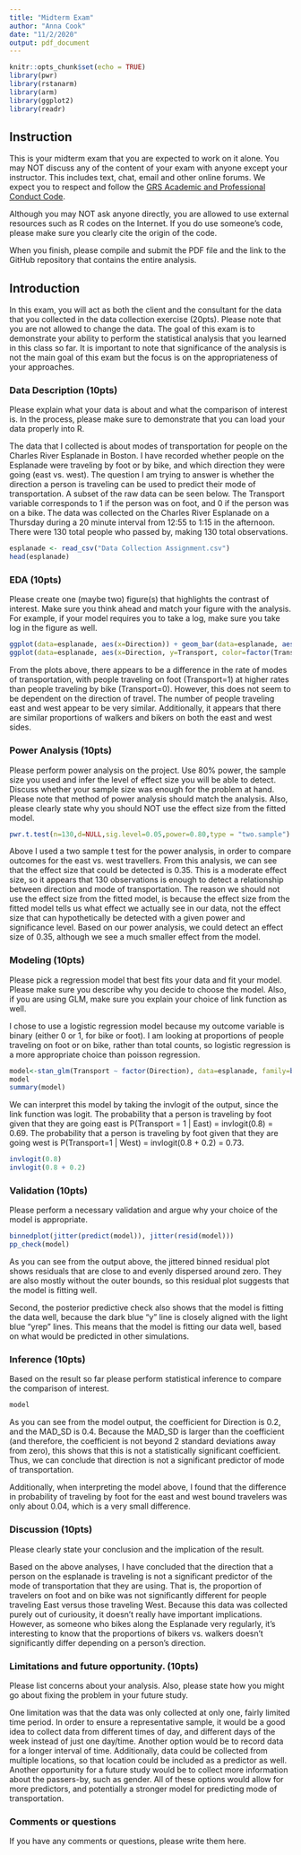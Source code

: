 ```yaml
---
title: "Midterm Exam"
author: "Anna Cook"
date: "11/2/2020"
output: pdf_document
---
```


```r
knitr::opts_chunk$set(echo = TRUE)
library(pwr)
library(rstanarm)
library(arm)
library(ggplot2)
library(readr)
```

## Instruction

This is your midterm exam that you are expected to work on it alone.  You may NOT  discuss any of the content of your exam with anyone except your instructor. This includes text, chat, email and other online forums.  We expect you to respect and follow the [GRS Academic and Professional Conduct Code](http://www.bu.edu/cas/files/2017/02/GRS-Academic-Conduct-Code-Final.pdf). 

Although you may NOT ask anyone directly, you are allowed to use external resources such as R codes on the Internet.  If you do use someone's code, please make sure you clearly cite the origin of the code.

When you finish, please compile and submit the PDF file and the link to the GitHub repository that contains the entire analysis.


## Introduction

In this exam, you will act as both the client and the consultant for the data that you collected in the data collection exercise (20pts).  Please note that you are not allowed to change the data.  The goal of this exam is to demonstrate your ability to perform the statistical analysis that you learned in this class so far.  It is important to note that significance of the analysis is not the main goal of this exam but the focus is on the appropriateness of your approaches.

### Data Description (10pts)

Please explain what your data is about and what the comparison of interest is.  In the process, please make sure to demonstrate that you can load your data properly into R.

The data that I collected is about modes of transportation for people on the Charles River Esplanade in Boston. I have recorded whether people on the Esplanade were traveling by foot or by bike, and which direction they were going (east vs. west). The question I am trying to answer is whether the direction a person is traveling can be used to predict their mode of transportation. A subset of the raw data can be seen below. The Transport variable corresponds to 1 if the person was on foot, and 0 if the person was on a bike. The data was collected on the Charles River Esplanade on a Thursday during a 20 minute interval from 12:55 to 1:15 in the afternoon. There were 130 total people who passed by, making 130 total observations. 

```r
esplanade <- read_csv("Data Collection Assignment.csv")
head(esplanade)
```

### EDA (10pts)

Please create one (maybe two) figure(s) that highlights the contrast of interest.  Make sure you think ahead and match your figure with the analysis.  For example, if your model requires you to take a log, make sure you take log in the figure as well.

```r
ggplot(data=esplanade, aes(x=Direction)) + geom_bar(data=esplanade, aes(fill=factor(Transport)))
ggplot(data=esplanade, aes(x=Direction, y=Transport, color=factor(Transport))) + geom_jitter()

```
From the plots above, there appears to be a difference in the rate of modes of transportation, with people traveling on foot (Transport=1) at higher rates than people traveling by bike (Transport=0). However, this does not seem to be dependent on the direction of travel. The number of people traveling east and west appear to be very similar. Additionally, it appears that there are similar proportions of walkers and bikers on both the east and west sides. 

### Power Analysis (10pts)

Please perform power analysis on the project.  Use 80% power, the sample size you used and infer the level of effect size you will be able to detect.  Discuss whether your sample size was enough for the problem at hand.  Please note that method of power analysis should match the analysis.  Also, please clearly state why you should NOT use the effect size from the fitted model.

```r
pwr.t.test(n=130,d=NULL,sig.level=0.05,power=0.80,type = "two.sample")
```

Above I used a two sample t test for the power analysis, in order to compare outcomes for the east vs. west travellers. From this analysis, we can see that the effect size that could be detected is 0.35. This is a moderate effect size, so it appears that 130 observations is enough to detect a relationship between direction and mode of transportation. The reason we should not use the effect size from the fitted model, is because the effect size from the fitted model tells us what effect we actually see in our data, not the effect size that can hypothetically be detected with a given power and significance level. Based on our power analysis, we could detect an effect size of 0.35, although we see a much smaller effect from the model. 


### Modeling (10pts)

Please pick a regression model that best fits your data and fit your model.  Please make sure you describe why you decide to choose the model. Also, if you are using GLM, make sure you explain your choice of link function as well.

I chose to use a logistic regression model because my outcome variable is binary (either 0 or 1, for bike or foot). I am looking at proportions of people traveling on foot or on bike, rather than total counts, so logistic regression is a more appropriate choice than poisson regression. 
```r
model<-stan_glm(Transport ~ factor(Direction), data=esplanade, family=binomial(link="logit"), refresh = 0)
model
summary(model)
```
We can interpret this model by taking the invlogit of the output, since the link function was logit. The probability that a person is traveling by foot given that they are going east is P(Transport = 1 | East) = invlogit(0.8) = 0.69. The probability that a person is traveling by foot given that they are going west is P(Transport=1 | West) = invlogit(0.8 + 0.2) = 0.73.

```r
invlogit(0.8)
invlogit(0.8 + 0.2)
```


### Validation (10pts)

Please perform a necessary validation and argue why your choice of the model is appropriate.

```r
binnedplot(jitter(predict(model)), jitter(resid(model)))
pp_check(model)
```
As you can see from the output above, the jittered binned residual plot shows residuals that are close to and evenly dispersed around zero. They are also mostly without the outer bounds, so this residual plot suggests that the model is fitting well. 

Second, the posterior predictive check also shows that the model is fitting the data well, because the dark blue "y" line is closely aligned with the light blue "yrep" lines. This means that the model is fitting our data well, based on what would be predicted in other simulations. 

### Inference (10pts)

Based on the result so far please perform statistical inference to compare the comparison of interest.

```r
model
```


As you can see from the model output, the coefficient for Direction is 0.2, and the MAD_SD is 0.4. Because the MAD_SD is larger than the coefficient (and therefore, the coefficient is not beyond 2 standard deviations away from zero), this shows that this is not a statistically significant coefficient. Thus, we can conclude that direction is not a significant predictor of mode of transportation. 

Additionally, when interpreting the model above, I found that the difference in probability of traveling by foot for the east and west bound travelers was only about 0.04, which is a very small difference. 

### Discussion (10pts)

Please clearly state your conclusion and the implication of the result.

Based on the above analyses, I have concluded that the direction that a person on the esplanade is traveling is not a significant predictor of the mode of transportation that they are using. That is, the proportion of travelers on foot and on bike was not significantly different for people traveling East versus those traveling West. Because this data was collected purely out of curiousity, it doesn't really have important implications. However, as someone who bikes along the Esplanade very regularly, it's interesting to know that the proportions of bikers vs. walkers doesn't significantly differ depending on a person's direction. 


### Limitations and future opportunity. (10pts)

Please list concerns about your analysis.  Also, please state how you might go about fixing the problem in your future study.

One limitation was that the data was only collected at only one, fairly limited time period. In order to ensure a representative sample, it would be a good idea to collect data from different times of day, and different days of the week instead of just one day/time. Another option would be to record data for a longer interval of time. Additionally, data could be collected from multiple locations, so that location could be included as a predictor as well. Another opportunity for a future study would be to collect more information about the passers-by, such as gender. All of these options would allow for more predictors, and potentially a stronger model for predicting mode of transportation. 


### Comments or questions
If you have any comments or questions, please write them here.

